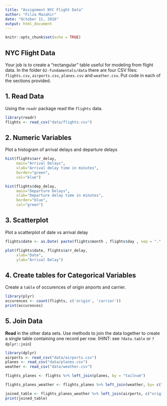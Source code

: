 ```yaml
---
title: "Assignment NYC Flight Data"
author: "Filza Mazahir"
date: "October 11, 2016"
output: html_document
---
```


```r
knitr::opts_chunk$set(echo = TRUE)
```

## NYC Flight Data

Your job is to create a "rectangular" table useful for modeling from flight data. In the folder `02-fundamentals/data` there are four CSV files: `flights.csv`, `airports.csv`, `planes.csv` and `weather.csv`.  Put code in each of the sections provided.

## 1. Read Data

Using the `readr` package read the `flights` data.

```r
library(readr)
flights <- read_csv("data/flights.csv")

```

## 2. Numeric Variables  

Plot a histogram of arrival delays and departure delays 

```r
hist(flights$arr_delay, 
     main="Arrival Delays", 
     xlab="Arrival delay time in minutes", 
     border="green", 
     col="blue")

hist(flights$dep_delay, 
     main="Departure Delays", 
     xlab="Departure delay time in minutes", 
     border="blue", 
     col="green")


```

## 3. Scatterplot

Plot a scatterplot of date vs arrival delay 

```r
flights$date <- as.Date( paste(flights$month , flights$day , sep = "." )  , format = "%m.%d" )

plot(flights$date, flights$arr_delay,
     xlab="Date",
     ylab="Arrival Delay")
```



## 4. Create tables for Categorical Variables

Create a `table` of occurences of origin airports and carrier.

```r
library(plyr)
occurences <- count(flights, c('origin', 'carrier'))
print(occurences)

```


## 5. Join Data

**Read** in the other data sets. Use methods to join the data together to create a single table containing one record per row.  (HINT: see `?data.table` or `?dplyr::join`)

```r
library(dplyr)
airports <- read_csv("data/airports.csv")
planes <- read_csv("data/planes.csv")
weather <- read_csv("data/weather.csv")

flights_planes <- flights %>% left_join(planes, by = "tailnum") 

flights_planes_weather <- flights_planes %>% left_join(weather, by= c("origin", "time_hour"))

joined_table <- flights_planes_weather %>% left_join(airports, c("origin" = "faa"))
print(joined_table)
```



